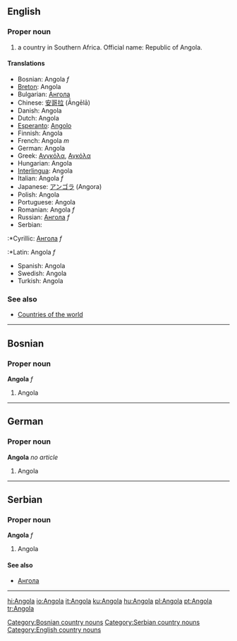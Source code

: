 ==English==
===Proper noun===
#a country in Southern Africa. Official name: Republic of Angola.
====Translations====
*Bosnian: Angola ''f''
*[[Breton]]: Angola
*Bulgarian: [[Ангола]]
*Chinese: [[安哥拉]] (Āngēlā)
*Danish: Angola
*Dutch: Angola
*[[Esperanto]]: [[Angolo]]
*Finnish: Angola
*French: Angola ''m''
*German: Angola
*Greek: [[Ανγκόλα]], [[Αγκόλα]]
*Hungarian: Angola
*[[Interlingua]]: Angola
*Italian: Angola ''f''
*Japanese: [[アンゴラ]] (Angora)
*Polish: Angola
*Portuguese: Angola
*Romanian: Angola ''f''
*Russian: [[Ангола]] ''f''
*Serbian:
:*Cyrillic: [[Ангола]] ''f''
:*Latin: Angola ''f''
*Spanish: Angola
*Swedish: Angola
*Turkish: Angola
===See also===
*[[Countries of the world]]
----
==Bosnian==
===Proper noun===
'''Angola''' ''f''
#Angola
[[Category:Bosnian country nouns]]
----
==German==
===Proper noun===
'''Angola''' ''no article''
#Angola
----
==Serbian==
===Proper noun===
'''Angola''' ''f''
#Angola
====See also====
*[[Ангола]]
[[Category:Serbian country nouns]]
----
[[Category:English country nouns]]

[[hi:Angola]]
[[io:Angola]]
[[it:Angola]]
[[ku:Angola]]
[[hu:Angola]]
[[pl:Angola]]
[[pt:Angola]]
[[tr:Angola]]